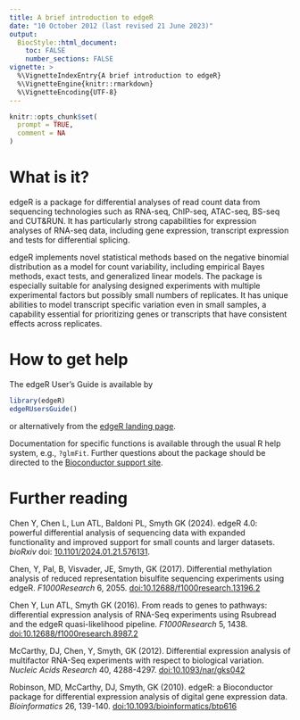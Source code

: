```yaml
---
title: A brief introduction to edgeR
date: "10 October 2012 (last revised 21 June 2023)"
output:
  BiocStyle::html_document:
    toc: FALSE
    number_sections: FALSE
vignette: >
  %\VignetteIndexEntry{A brief introduction to edgeR}
  %\VignetteEngine{knitr::rmarkdown}
  %\VignetteEncoding{UTF-8}
---
```


```r
knitr::opts_chunk$set(
  prompt = TRUE,
  comment = NA
)
```

# What is it?

edgeR is a package for differential analyses of read count data from sequencing technologies
such as RNA-seq, ChIP-seq, ATAC-seq, BS-seq and CUT&RUN.
It has particularly strong capabilities for expression analyses of RNA-seq data, including gene expression, transcript expression and tests for differential splicing.

edgeR implements novel statistical methods based on the negative binomial distribution
as a model for count variability, including empirical Bayes methods, exact tests, and generalized linear models.
The package is especially suitable for analysing designed experiments with multiple
experimental factors but possibly small numbers of replicates.
It has unique abilities to model transcript specific variation even in small samples,
a capability essential for prioritizing genes or transcripts that have consistent effects across replicates.

# How to get help

The edgeR User's Guide is available by
```r
library(edgeR)
edgeRUsersGuide()
```
or alternatively from the [edgeR landing page](https://bioconductor.org/packages/edgeR).

Documentation for specific functions is available through the usual R help system, e.g., `?glmFit`.
Further questions about the package should be directed to the [Bioconductor support site](https://support.bioconductor.org).

# Further reading

Chen Y, Chen L, Lun ATL, Baldoni PL, Smyth GK (2024). edgeR 4.0: powerful differential analysis of sequencing data with expanded functionality and improved support for small counts and larger datasets. *bioRxiv* doi: [10.1101/2024.01.21.576131](https://doi.org/10.1101/2024.01.21.576131).

Chen, Y, Pal, B, Visvader, JE, Smyth, GK (2017). Differential methylation analysis of reduced representation bisulfite sequencing experiments using edgeR. *F1000Research* 6, 2055. [doi:10.12688/f1000research.13196.2](https://doi.org/10.12688/f1000research.13196.2)

Chen Y, Lun ATL, Smyth GK (2016). From reads to genes to pathways: differential expression analysis of RNA-Seq experiments using Rsubread and the edgeR quasi-likelihood pipeline. *F1000Research* 5, 1438. [doi:10.12688/f1000research.8987.2](https://doi.org/10.12688/f1000research.8987.2)

McCarthy, DJ, Chen, Y, Smyth, GK (2012). Differential expression analysis of multifactor RNA-Seq experiments with respect to biological variation. *Nucleic Acids Research* 40, 4288-4297. [doi:10.1093/nar/gks042](https://doi.org/10.1093/nar/gks042)

Robinson, MD, McCarthy, DJ, Smyth, GK (2010). edgeR: a Bioconductor package for differential expression analysis of digital gene expression data. *Bioinformatics* 26, 139-140. [doi:10.1093/bioinformatics/btp616](https://doi.org/10.1093/bioinformatics/btp616)
